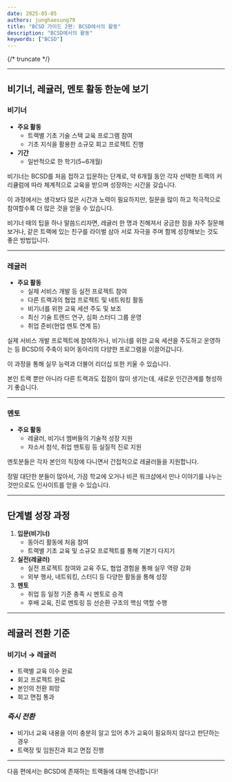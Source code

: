 ```yaml
---
date: 2025-05-05
authors: junghaesung79
title: "BCSD 가이드 2편: BCSD에서의 활동"
description: "BCSD에서의 활동"
keywords: ["BCSD"]
---
```


{/* truncate */}

---

## 비기너, 레귤러, 멘토 활동 한눈에 보기

### 비기너

- **주요 활동**
    - 트랙별 기초 기술 스택 교육 프로그램 참여
    - 기초 지식을 활용한 소규모 회고 프로젝트 진행
- **기간**
    - 일반적으로 한 학기(5~6개월)

비기너는 BCSD를 처음 접하고 입문하는 단계로, 약 6개월 동안 각자 선택한 트랙의 커리큘럼에 따라 체계적으로 교육을 받으며 성장하는 시간을 갖습니다.

이 과정에서는 생각보다 많은 시간과 노력이 필요하지만, 질문을 많이 하고 적극적으로 참여할수록 더 많은 것을 얻을 수 있습니다.

비기너 때의 팁을 하나 말씀드리자면, 레귤러 한 명과 친해져서 궁금한 점을 자주 질문해보거나, 같은 트랙에 있는 친구를 라이벌 삼아 서로 자극을 주며 함께 성장해보는 것도 좋은 방법입니다.

---

### 레귤러

- **주요 활동**
    - 실제 서비스 개발 등 실전 프로젝트 참여
    - 다른 트랙과의 협업 프로젝트 및 네트워킹 활동
    - 비기너를 위한 교육 세션 주도 및 보조
    - 최신 기술 트렌드 연구, 심화 스터디 그룹 운영
    - 취업 준비(현업 멘토 연계 등)

실제 서비스 개발 프로젝트에 참여하거나, 비기너를 위한 교육 세션을 주도하고 운영하는 등 BCSD의 주축이 되어 동아리의 다양한 프로그램을 이끌어갑니다.

이 과정을 통해 실무 능력과 더불어 리더십 또한 키울 수 있습니다.

본인 트랙 뿐만 아니라 다른 트랙과도 접점이 많이 생기는데, 새로운 인간관계를 형성하기 좋습니다.

---

### 멘토

- **주요 활동**
    - 레귤러, 비기너 멤버들의 기술적 성장 지원
    - 자소서 첨삭, 취업 멘토링 등 실질적 진로 지원

멘토분들은 각자 본인의 직장에 다니면서 간접적으로 레귤러들을 지원합니다.

정말 대단한 분들이 많아서, 가끔 학교에 오거나 비콘 워크샵에서 만나 이야기를 나누는 것만으로도 인사이트를 얻을 수 있습니다.

---

## 단계별 성장 과정

1. **입문(비기너)**
    - 동아리 활동에 처음 참여
    - 트랙별 기초 교육 및 소규모 프로젝트를 통해 기본기 다지기
2. **실전(레귤러)**
    - 실전 프로젝트 참여와 교육 주도, 협업 경험을 통해 실무 역량 강화
    - 외부 행사, 네트워킹, 스터디 등 다양한 활동을 통해 성장
3. **멘토**
    - 취업 등 일정 기준 충족 시 멘토로 승격
    - 후배 교육, 진로 멘토링 등 선순환 구조의 핵심 역할 수행

---

## 레귤러 전환 기준

### 비기너 → 레귤러

- 트랙별 교육 이수 완료
- 회고 프로젝트 완료
- 본인의 전환 희망
- 회고 면접 통과

### *즉시 전환*

- 비기너 교육 내용을 이미 충분히 알고 있어 추가 교육이 필요하지 않다고 판단하는 경우
- 트랙장 및 임원진과 회고 면접 진행

---

다음 편에서는 BCSD에 존재하는 트랙들에 대해 안내합니다!